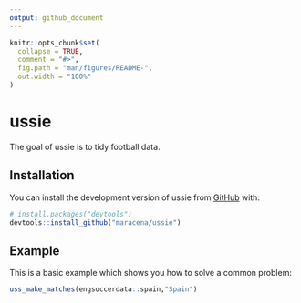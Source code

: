 ```yaml
---
output: github_document
---
```


<!-- README.md is generated from README.Rmd. Please edit that file -->

```r
knitr::opts_chunk$set(
  collapse = TRUE,
  comment = "#>",
  fig.path = "man/figures/README-",
  out.width = "100%"
)
```

# ussie

<!-- badges: start -->
<!-- badges: end -->

The goal of ussie is to tidy football data. 

## Installation

You can install the development version of ussie from [GitHub](https://github.com/) with:

``` r
# install.packages("devtools")
devtools::install_github("maracena/ussie")
```

## Example

This is a basic example which shows you how to solve a common problem:

``` r
uss_make_matches(engsoccerdata::spain,"Spain")
```


